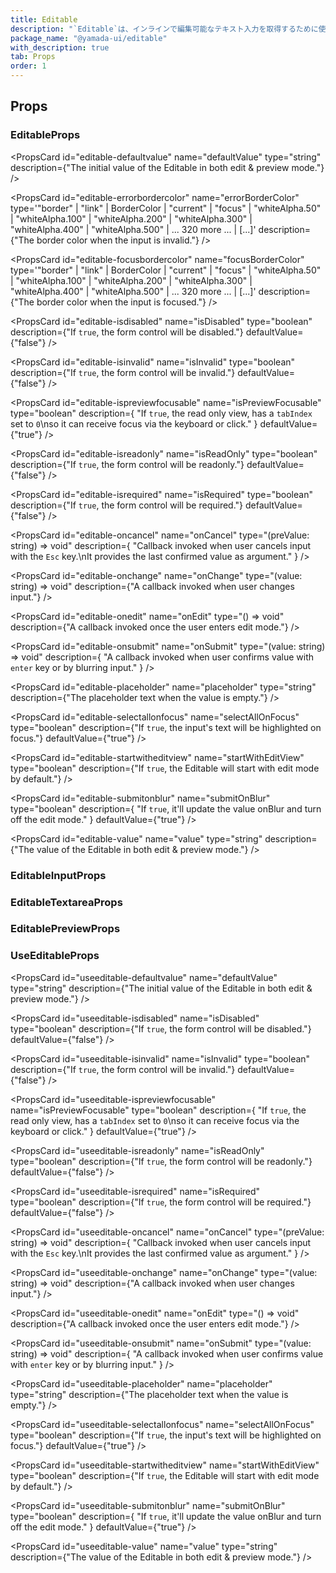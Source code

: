 ```yaml
---
title: Editable
description: "`Editable`は、インラインで編集可能なテキスト入力を取得するために使用されるコンポーネントです。"
package_name: "@yamada-ui/editable"
with_description: true
tab: Props
order: 1
---
```


## Props

### EditableProps

<PropsCard id="editable-_accept" name="_accept" type="CSSUIObject" />

<PropsCard id="editable-_active" name="_active" type="CSSUIObject" />

<PropsCard id="editable-_after" name="_after" type="CSSUIObject" />

<PropsCard id="editable-_anylink" name="_anyLink" type="CSSUIObject" />

<PropsCard id="editable-_autofill" name="_autofill" type="CSSUIObject" />

<PropsCard id="editable-_backdrop" name="_backdrop" type="CSSUIObject" />

<PropsCard id="editable-_before" name="_before" type="CSSUIObject" />

<PropsCard id="editable-_between" name="_between" type="CSSUIObject" />

<PropsCard id="editable-_blank" name="_blank" type="CSSUIObject" />

<PropsCard id="editable-_checked" name="_checked" type="CSSUIObject" />

<PropsCard id="editable-_cue" name="_cue" type="CSSUIObject" />

<PropsCard id="editable-_cueregion" name="_cueRegion" type="CSSUIObject" />

<PropsCard id="editable-_dark" name="_dark" type="CSSUIObject" />

<PropsCard id="editable-_default" name="_default" type="CSSUIObject" />

<PropsCard id="editable-_disabled" name="_disabled" type="CSSUIObject" />

<PropsCard id="editable-_empty" name="_empty" type="CSSUIObject" />

<PropsCard id="editable-_enabled" name="_enabled" type="CSSUIObject" />

<PropsCard id="editable-_end" name="_end" type="CSSUIObject" />

<PropsCard id="editable-_even" name="_even" type="CSSUIObject" />

<PropsCard id="editable-_expanded" name="_expanded" type="CSSUIObject" />

<PropsCard
  id="editable-_fileselector"
  name="_fileSelector"
  type="CSSUIObject"
/>

<PropsCard id="editable-_filled" name="_filled" type="CSSUIObject" />

<PropsCard id="editable-_first" name="_first" type="CSSUIObject" />

<PropsCard id="editable-_firstletter" name="_firstLetter" type="CSSUIObject" />

<PropsCard id="editable-_firstline" name="_firstLine" type="CSSUIObject" />

<PropsCard id="editable-_focus" name="_focus" type="CSSUIObject" />

<PropsCard
  id="editable-_focusvisible"
  name="_focusVisible"
  type="CSSUIObject"
/>

<PropsCard id="editable-_focuswithin" name="_focusWithin" type="CSSUIObject" />

<PropsCard id="editable-_fullscreen" name="_fullScreen" type="CSSUIObject" />

<PropsCard id="editable-_grabbed" name="_grabbed" type="CSSUIObject" />

<PropsCard id="editable-_groupaccept" name="_groupAccept" type="CSSUIObject" />

<PropsCard id="editable-_groupactive" name="_groupActive" type="CSSUIObject" />

<PropsCard id="editable-_groupblank" name="_groupBlank" type="CSSUIObject" />

<PropsCard
  id="editable-_groupchecked"
  name="_groupChecked"
  type="CSSUIObject"
/>

<PropsCard
  id="editable-_groupdisabled"
  name="_groupDisabled"
  type="CSSUIObject"
/>

<PropsCard
  id="editable-_groupenabled"
  name="_groupEnabled"
  type="CSSUIObject"
/>

<PropsCard
  id="editable-_groupexpanded"
  name="_groupExpanded"
  type="CSSUIObject"
/>

<PropsCard id="editable-_groupfocus" name="_groupFocus" type="CSSUIObject" />

<PropsCard
  id="editable-_groupfocusvisible"
  name="_groupFocusVisible"
  type="CSSUIObject"
/>

<PropsCard
  id="editable-_groupfocuswithin"
  name="_groupFocusWithin"
  type="CSSUIObject"
/>

<PropsCard
  id="editable-_groupgrabbed"
  name="_groupGrabbed"
  type="CSSUIObject"
/>

<PropsCard
  id="editable-_grouphorizontal"
  name="_groupHorizontal"
  type="CSSUIObject"
/>

<PropsCard id="editable-_grouphover" name="_groupHover" type="CSSUIObject" />

<PropsCard id="editable-_groupidle" name="_groupIdle" type="CSSUIObject" />

<PropsCard
  id="editable-_groupinvalid"
  name="_groupInvalid"
  type="CSSUIObject"
/>

<PropsCard id="editable-_grouploaded" name="_groupLoaded" type="CSSUIObject" />

<PropsCard
  id="editable-_grouploading"
  name="_groupLoading"
  type="CSSUIObject"
/>

<PropsCard
  id="editable-_groupoptional"
  name="_groupOptional"
  type="CSSUIObject"
/>

<PropsCard
  id="editable-_groupplaceholdershown"
  name="_groupPlaceholderShown"
  type="CSSUIObject"
/>

<PropsCard
  id="editable-_grouppressed"
  name="_groupPressed"
  type="CSSUIObject"
/>

<PropsCard
  id="editable-_groupreadonly"
  name="_groupReadOnly"
  type="CSSUIObject"
/>

<PropsCard
  id="editable-_groupreadwrite"
  name="_groupReadWrite"
  type="CSSUIObject"
/>

<PropsCard id="editable-_groupreject" name="_groupReject" type="CSSUIObject" />

<PropsCard
  id="editable-_grouprequired"
  name="_groupRequired"
  type="CSSUIObject"
/>

<PropsCard
  id="editable-_groupselected"
  name="_groupSelected"
  type="CSSUIObject"
/>

<PropsCard
  id="editable-_groupuserinvalid"
  name="_groupUserInvalid"
  type="CSSUIObject"
/>

<PropsCard id="editable-_groupvalid" name="_groupValid" type="CSSUIObject" />

<PropsCard
  id="editable-_groupvertical"
  name="_groupVertical"
  type="CSSUIObject"
/>

<PropsCard id="editable-_hidden" name="_hidden" type="CSSUIObject" />

<PropsCard id="editable-_holiday" name="_holiday" type="CSSUIObject" />

<PropsCard id="editable-_horizontal" name="_horizontal" type="CSSUIObject" />

<PropsCard id="editable-_hover" name="_hover" type="CSSUIObject" />

<PropsCard id="editable-_idle" name="_idle" type="CSSUIObject" />

<PropsCard
  id="editable-_indeterminate"
  name="_indeterminate"
  type="CSSUIObject"
/>

<PropsCard id="editable-_inrange" name="_inRange" type="CSSUIObject" />

<PropsCard id="editable-_invalid" name="_invalid" type="CSSUIObject" />

<PropsCard id="editable-_last" name="_last" type="CSSUIObject" />

<PropsCard id="editable-_light" name="_light" type="CSSUIObject" />

<PropsCard id="editable-_link" name="_link" type="CSSUIObject" />

<PropsCard id="editable-_loaded" name="_loaded" type="CSSUIObject" />

<PropsCard id="editable-_loading" name="_loading" type="CSSUIObject" />

<PropsCard id="editable-_marker" name="_marker" type="CSSUIObject" />

<PropsCard id="editable-_mediadark" name="_mediaDark" type="CSSUIObject" />

<PropsCard id="editable-_medialight" name="_mediaLight" type="CSSUIObject" />

<PropsCard
  id="editable-_mediareducemotion"
  name="_mediaReduceMotion"
  type="CSSUIObject"
/>

<PropsCard id="editable-_modal" name="_modal" type="CSSUIObject" />

<PropsCard
  id="editable-_nativeactive"
  name="_nativeActive"
  type="CSSUIObject"
/>

<PropsCard
  id="editable-_nativechecked"
  name="_nativeChecked"
  type="CSSUIObject"
/>

<PropsCard
  id="editable-_nativedisabled"
  name="_nativeDisabled"
  type="CSSUIObject"
/>

<PropsCard id="editable-_nativefocus" name="_nativeFocus" type="CSSUIObject" />

<PropsCard
  id="editable-_nativefocusvisible"
  name="_nativeFocusVisible"
  type="CSSUIObject"
/>

<PropsCard
  id="editable-_nativefocuswithin"
  name="_nativeFocusWithin"
  type="CSSUIObject"
/>

<PropsCard
  id="editable-_nativehidden"
  name="_nativeHidden"
  type="CSSUIObject"
/>

<PropsCard id="editable-_nativehover" name="_nativeHover" type="CSSUIObject" />

<PropsCard
  id="editable-_nativereadonly"
  name="_nativeReadOnly"
  type="CSSUIObject"
/>

<PropsCard
  id="editable-_nativetarget"
  name="_nativeTarget"
  type="CSSUIObject"
/>

<PropsCard id="editable-_nativevalid" name="_nativeValid" type="CSSUIObject" />

<PropsCard id="editable-_notfirst" name="_notFirst" type="CSSUIObject" />

<PropsCard id="editable-_notlast" name="_notLast" type="CSSUIObject" />

<PropsCard id="editable-_nottarget" name="_notTarget" type="CSSUIObject" />

<PropsCard id="editable-_odd" name="_odd" type="CSSUIObject" />

<PropsCard id="editable-_only" name="_only" type="CSSUIObject" />

<PropsCard id="editable-_optional" name="_optional" type="CSSUIObject" />

<PropsCard id="editable-_outrange" name="_outRange" type="CSSUIObject" />

<PropsCard id="editable-_outside" name="_outside" type="CSSUIObject" />

<PropsCard id="editable-_paused" name="_paused" type="CSSUIObject" />

<PropsCard id="editable-_peeraccept" name="_peerAccept" type="CSSUIObject" />

<PropsCard id="editable-_peeractive" name="_peerActive" type="CSSUIObject" />

<PropsCard id="editable-_peerblank" name="_peerBlank" type="CSSUIObject" />

<PropsCard id="editable-_peerchecked" name="_peerChecked" type="CSSUIObject" />

<PropsCard
  id="editable-_peerdisabled"
  name="_peerDisabled"
  type="CSSUIObject"
/>

<PropsCard id="editable-_peerenabled" name="_peerEnabled" type="CSSUIObject" />

<PropsCard
  id="editable-_peerexpanded"
  name="_peerExpanded"
  type="CSSUIObject"
/>

<PropsCard id="editable-_peerfocus" name="_peerFocus" type="CSSUIObject" />

<PropsCard
  id="editable-_peerfocusvisible"
  name="_peerFocusVisible"
  type="CSSUIObject"
/>

<PropsCard
  id="editable-_peerfocuswithin"
  name="_peerFocusWithin"
  type="CSSUIObject"
/>

<PropsCard id="editable-_peergrabbed" name="_peerGrabbed" type="CSSUIObject" />

<PropsCard
  id="editable-_peerhorizontal"
  name="_peerHorizontal"
  type="CSSUIObject"
/>

<PropsCard id="editable-_peerhover" name="_peerHover" type="CSSUIObject" />

<PropsCard id="editable-_peeridle" name="_peerIdle" type="CSSUIObject" />

<PropsCard id="editable-_peerinvalid" name="_peerInvalid" type="CSSUIObject" />

<PropsCard id="editable-_peerloaded" name="_peerLoaded" type="CSSUIObject" />

<PropsCard id="editable-_peerloading" name="_peerLoading" type="CSSUIObject" />

<PropsCard
  id="editable-_peeroptional"
  name="_peerOptional"
  type="CSSUIObject"
/>

<PropsCard
  id="editable-_peerplaceholdershown"
  name="_peerPlaceholderShown"
  type="CSSUIObject"
/>

<PropsCard id="editable-_peerpressed" name="_peerPressed" type="CSSUIObject" />

<PropsCard
  id="editable-_peerreadonly"
  name="_peerReadOnly"
  type="CSSUIObject"
/>

<PropsCard
  id="editable-_peerreadwrite"
  name="_peerReadWrite"
  type="CSSUIObject"
/>

<PropsCard id="editable-_peerreject" name="_peerReject" type="CSSUIObject" />

<PropsCard
  id="editable-_peerrequired"
  name="_peerRequired"
  type="CSSUIObject"
/>

<PropsCard
  id="editable-_peerselected"
  name="_peerSelected"
  type="CSSUIObject"
/>

<PropsCard
  id="editable-_peeruserinvalid"
  name="_peerUserInvalid"
  type="CSSUIObject"
/>

<PropsCard id="editable-_peervalid" name="_peerValid" type="CSSUIObject" />

<PropsCard
  id="editable-_peervertical"
  name="_peerVertical"
  type="CSSUIObject"
/>

<PropsCard id="editable-_picture" name="_picture" type="CSSUIObject" />

<PropsCard id="editable-_placeholder" name="_placeholder" type="CSSUIObject" />

<PropsCard
  id="editable-_placeholdershown"
  name="_placeholderShown"
  type="CSSUIObject"
/>

<PropsCard id="editable-_playing" name="_playing" type="CSSUIObject" />

<PropsCard id="editable-_pressed" name="_pressed" type="CSSUIObject" />

<PropsCard id="editable-_print" name="_print" type="CSSUIObject" />

<PropsCard id="editable-_readonly" name="_readOnly" type="CSSUIObject" />

<PropsCard id="editable-_readwrite" name="_readWrite" type="CSSUIObject" />

<PropsCard id="editable-_reject" name="_reject" type="CSSUIObject" />

<PropsCard id="editable-_required" name="_required" type="CSSUIObject" />

<PropsCard id="editable-_ripple" name="_ripple" type="CSSUIObject" />

<PropsCard id="editable-_scrollbar" name="_scrollbar" type="CSSUIObject" />

<PropsCard
  id="editable-_scrollbarbutton"
  name="_scrollbarButton"
  type="CSSUIObject"
/>

<PropsCard
  id="editable-_scrollbarcorner"
  name="_scrollbarCorner"
  type="CSSUIObject"
/>

<PropsCard
  id="editable-_scrollbarthumb"
  name="_scrollbarThumb"
  type="CSSUIObject"
/>

<PropsCard
  id="editable-_scrollbartrack"
  name="_scrollbarTrack"
  type="CSSUIObject"
/>

<PropsCard
  id="editable-_scrollbartrackpiece"
  name="_scrollbarTrackPiece"
  type="CSSUIObject"
/>

<PropsCard id="editable-_selected" name="_selected" type="CSSUIObject" />

<PropsCard id="editable-_selection" name="_selection" type="CSSUIObject" />

<PropsCard id="editable-_start" name="_start" type="CSSUIObject" />

<PropsCard id="editable-_target" name="_target" type="CSSUIObject" />

<PropsCard id="editable-_today" name="_today" type="CSSUIObject" />

<PropsCard id="editable-_userinvalid" name="_userInvalid" type="CSSUIObject" />

<PropsCard id="editable-_valid" name="_valid" type="CSSUIObject" />

<PropsCard id="editable-_vertical" name="_vertical" type="CSSUIObject" />

<PropsCard id="editable-_visited" name="_visited" type="CSSUIObject" />

<PropsCard id="editable-_weekend" name="_weekend" type="CSSUIObject" />

<PropsCard
  id="editable-defaultvalue"
  name="defaultValue"
  type="string"
  description={"The initial value of the Editable in both edit & preview mode."}
/>

<PropsCard
  id="editable-errorbordercolor"
  name="errorBorderColor"
  type='"border" | "link" | BorderColor | "current" | "focus" | "whiteAlpha.50" | "whiteAlpha.100" | "whiteAlpha.200" | "whiteAlpha.300" | "whiteAlpha.400" | "whiteAlpha.500" | ... 320 more ... | [...]'
  description={"The border color when the input is invalid."}
/>

<PropsCard
  id="editable-focusbordercolor"
  name="focusBorderColor"
  type='"border" | "link" | BorderColor | "current" | "focus" | "whiteAlpha.50" | "whiteAlpha.100" | "whiteAlpha.200" | "whiteAlpha.300" | "whiteAlpha.400" | "whiteAlpha.500" | ... 320 more ... | [...]'
  description={"The border color when the input is focused."}
/>

<PropsCard
  id="editable-isdisabled"
  name="isDisabled"
  type="boolean"
  description={"If `true`, the form control will be disabled."}
  defaultValue={"false"}
/>

<PropsCard
  id="editable-isinvalid"
  name="isInvalid"
  type="boolean"
  description={"If `true`, the form control will be invalid."}
  defaultValue={"false"}
/>

<PropsCard
  id="editable-ispreviewfocusable"
  name="isPreviewFocusable"
  type="boolean"
  description={
    "If `true`, the read only view, has a `tabIndex` set to `0`\nso it can receive focus via the keyboard or click."
  }
  defaultValue={"true"}
/>

<PropsCard
  id="editable-isreadonly"
  name="isReadOnly"
  type="boolean"
  description={"If `true`, the form control will be readonly."}
  defaultValue={"false"}
/>

<PropsCard
  id="editable-isrequired"
  name="isRequired"
  type="boolean"
  description={"If `true`, the form control will be required."}
  defaultValue={"false"}
/>

<PropsCard
  id="editable-oncancel"
  name="onCancel"
  type="(preValue: string) => void"
  description={
    "Callback invoked when user cancels input with the `Esc` key.\nIt provides the last confirmed value as argument."
  }
/>

<PropsCard
  id="editable-onchange"
  name="onChange"
  type="(value: string) => void"
  description={"A callback invoked when user changes input."}
/>

<PropsCard
  id="editable-onedit"
  name="onEdit"
  type="() => void"
  description={"A callback invoked once the user enters edit mode."}
/>

<PropsCard
  id="editable-onsubmit"
  name="onSubmit"
  type="(value: string) => void"
  description={
    "A callback invoked when user confirms value with `enter` key or by blurring input."
  }
/>

<PropsCard
  id="editable-placeholder"
  name="placeholder"
  type="string"
  description={"The placeholder text when the value is empty."}
/>

<PropsCard
  id="editable-selectallonfocus"
  name="selectAllOnFocus"
  type="boolean"
  description={"If `true`, the input's text will be highlighted on focus."}
  defaultValue={"true"}
/>

<PropsCard
  id="editable-startwitheditview"
  name="startWithEditView"
  type="boolean"
  description={"If `true`, the Editable will start with edit mode by default."}
/>

<PropsCard
  id="editable-submitonblur"
  name="submitOnBlur"
  type="boolean"
  description={
    "If `true`, it'll update the value onBlur and turn off the edit mode."
  }
  defaultValue={"true"}
/>

<PropsCard
  id="editable-value"
  name="value"
  type="string"
  description={"The value of the Editable in both edit & preview mode."}
/>

### EditableInputProps

<PropsCard id="editableinput-_accept" name="_accept" type="CSSUIObject" />

<PropsCard id="editableinput-_active" name="_active" type="CSSUIObject" />

<PropsCard id="editableinput-_after" name="_after" type="CSSUIObject" />

<PropsCard id="editableinput-_anylink" name="_anyLink" type="CSSUIObject" />

<PropsCard id="editableinput-_autofill" name="_autofill" type="CSSUIObject" />

<PropsCard id="editableinput-_backdrop" name="_backdrop" type="CSSUIObject" />

<PropsCard id="editableinput-_before" name="_before" type="CSSUIObject" />

<PropsCard id="editableinput-_between" name="_between" type="CSSUIObject" />

<PropsCard id="editableinput-_blank" name="_blank" type="CSSUIObject" />

<PropsCard id="editableinput-_checked" name="_checked" type="CSSUIObject" />

<PropsCard id="editableinput-_cue" name="_cue" type="CSSUIObject" />

<PropsCard id="editableinput-_cueregion" name="_cueRegion" type="CSSUIObject" />

<PropsCard id="editableinput-_dark" name="_dark" type="CSSUIObject" />

<PropsCard id="editableinput-_default" name="_default" type="CSSUIObject" />

<PropsCard id="editableinput-_disabled" name="_disabled" type="CSSUIObject" />

<PropsCard id="editableinput-_empty" name="_empty" type="CSSUIObject" />

<PropsCard id="editableinput-_enabled" name="_enabled" type="CSSUIObject" />

<PropsCard id="editableinput-_end" name="_end" type="CSSUIObject" />

<PropsCard id="editableinput-_even" name="_even" type="CSSUIObject" />

<PropsCard id="editableinput-_expanded" name="_expanded" type="CSSUIObject" />

<PropsCard
  id="editableinput-_fileselector"
  name="_fileSelector"
  type="CSSUIObject"
/>

<PropsCard id="editableinput-_filled" name="_filled" type="CSSUIObject" />

<PropsCard id="editableinput-_first" name="_first" type="CSSUIObject" />

<PropsCard
  id="editableinput-_firstletter"
  name="_firstLetter"
  type="CSSUIObject"
/>

<PropsCard id="editableinput-_firstline" name="_firstLine" type="CSSUIObject" />

<PropsCard id="editableinput-_focus" name="_focus" type="CSSUIObject" />

<PropsCard
  id="editableinput-_focusvisible"
  name="_focusVisible"
  type="CSSUIObject"
/>

<PropsCard
  id="editableinput-_focuswithin"
  name="_focusWithin"
  type="CSSUIObject"
/>

<PropsCard
  id="editableinput-_fullscreen"
  name="_fullScreen"
  type="CSSUIObject"
/>

<PropsCard id="editableinput-_grabbed" name="_grabbed" type="CSSUIObject" />

<PropsCard
  id="editableinput-_groupaccept"
  name="_groupAccept"
  type="CSSUIObject"
/>

<PropsCard
  id="editableinput-_groupactive"
  name="_groupActive"
  type="CSSUIObject"
/>

<PropsCard
  id="editableinput-_groupblank"
  name="_groupBlank"
  type="CSSUIObject"
/>

<PropsCard
  id="editableinput-_groupchecked"
  name="_groupChecked"
  type="CSSUIObject"
/>

<PropsCard
  id="editableinput-_groupdisabled"
  name="_groupDisabled"
  type="CSSUIObject"
/>

<PropsCard
  id="editableinput-_groupenabled"
  name="_groupEnabled"
  type="CSSUIObject"
/>

<PropsCard
  id="editableinput-_groupexpanded"
  name="_groupExpanded"
  type="CSSUIObject"
/>

<PropsCard
  id="editableinput-_groupfocus"
  name="_groupFocus"
  type="CSSUIObject"
/>

<PropsCard
  id="editableinput-_groupfocusvisible"
  name="_groupFocusVisible"
  type="CSSUIObject"
/>

<PropsCard
  id="editableinput-_groupfocuswithin"
  name="_groupFocusWithin"
  type="CSSUIObject"
/>

<PropsCard
  id="editableinput-_groupgrabbed"
  name="_groupGrabbed"
  type="CSSUIObject"
/>

<PropsCard
  id="editableinput-_grouphorizontal"
  name="_groupHorizontal"
  type="CSSUIObject"
/>

<PropsCard
  id="editableinput-_grouphover"
  name="_groupHover"
  type="CSSUIObject"
/>

<PropsCard id="editableinput-_groupidle" name="_groupIdle" type="CSSUIObject" />

<PropsCard
  id="editableinput-_groupinvalid"
  name="_groupInvalid"
  type="CSSUIObject"
/>

<PropsCard
  id="editableinput-_grouploaded"
  name="_groupLoaded"
  type="CSSUIObject"
/>

<PropsCard
  id="editableinput-_grouploading"
  name="_groupLoading"
  type="CSSUIObject"
/>

<PropsCard
  id="editableinput-_groupoptional"
  name="_groupOptional"
  type="CSSUIObject"
/>

<PropsCard
  id="editableinput-_groupplaceholdershown"
  name="_groupPlaceholderShown"
  type="CSSUIObject"
/>

<PropsCard
  id="editableinput-_grouppressed"
  name="_groupPressed"
  type="CSSUIObject"
/>

<PropsCard
  id="editableinput-_groupreadonly"
  name="_groupReadOnly"
  type="CSSUIObject"
/>

<PropsCard
  id="editableinput-_groupreadwrite"
  name="_groupReadWrite"
  type="CSSUIObject"
/>

<PropsCard
  id="editableinput-_groupreject"
  name="_groupReject"
  type="CSSUIObject"
/>

<PropsCard
  id="editableinput-_grouprequired"
  name="_groupRequired"
  type="CSSUIObject"
/>

<PropsCard
  id="editableinput-_groupselected"
  name="_groupSelected"
  type="CSSUIObject"
/>

<PropsCard
  id="editableinput-_groupuserinvalid"
  name="_groupUserInvalid"
  type="CSSUIObject"
/>

<PropsCard
  id="editableinput-_groupvalid"
  name="_groupValid"
  type="CSSUIObject"
/>

<PropsCard
  id="editableinput-_groupvertical"
  name="_groupVertical"
  type="CSSUIObject"
/>

<PropsCard id="editableinput-_hidden" name="_hidden" type="CSSUIObject" />

<PropsCard id="editableinput-_holiday" name="_holiday" type="CSSUIObject" />

<PropsCard
  id="editableinput-_horizontal"
  name="_horizontal"
  type="CSSUIObject"
/>

<PropsCard id="editableinput-_hover" name="_hover" type="CSSUIObject" />

<PropsCard id="editableinput-_idle" name="_idle" type="CSSUIObject" />

<PropsCard
  id="editableinput-_indeterminate"
  name="_indeterminate"
  type="CSSUIObject"
/>

<PropsCard id="editableinput-_inrange" name="_inRange" type="CSSUIObject" />

<PropsCard id="editableinput-_invalid" name="_invalid" type="CSSUIObject" />

<PropsCard id="editableinput-_last" name="_last" type="CSSUIObject" />

<PropsCard id="editableinput-_light" name="_light" type="CSSUIObject" />

<PropsCard id="editableinput-_link" name="_link" type="CSSUIObject" />

<PropsCard id="editableinput-_loaded" name="_loaded" type="CSSUIObject" />

<PropsCard id="editableinput-_loading" name="_loading" type="CSSUIObject" />

<PropsCard id="editableinput-_marker" name="_marker" type="CSSUIObject" />

<PropsCard id="editableinput-_mediadark" name="_mediaDark" type="CSSUIObject" />

<PropsCard
  id="editableinput-_medialight"
  name="_mediaLight"
  type="CSSUIObject"
/>

<PropsCard
  id="editableinput-_mediareducemotion"
  name="_mediaReduceMotion"
  type="CSSUIObject"
/>

<PropsCard id="editableinput-_modal" name="_modal" type="CSSUIObject" />

<PropsCard
  id="editableinput-_nativeactive"
  name="_nativeActive"
  type="CSSUIObject"
/>

<PropsCard
  id="editableinput-_nativechecked"
  name="_nativeChecked"
  type="CSSUIObject"
/>

<PropsCard
  id="editableinput-_nativedisabled"
  name="_nativeDisabled"
  type="CSSUIObject"
/>

<PropsCard
  id="editableinput-_nativefocus"
  name="_nativeFocus"
  type="CSSUIObject"
/>

<PropsCard
  id="editableinput-_nativefocusvisible"
  name="_nativeFocusVisible"
  type="CSSUIObject"
/>

<PropsCard
  id="editableinput-_nativefocuswithin"
  name="_nativeFocusWithin"
  type="CSSUIObject"
/>

<PropsCard
  id="editableinput-_nativehidden"
  name="_nativeHidden"
  type="CSSUIObject"
/>

<PropsCard
  id="editableinput-_nativehover"
  name="_nativeHover"
  type="CSSUIObject"
/>

<PropsCard
  id="editableinput-_nativereadonly"
  name="_nativeReadOnly"
  type="CSSUIObject"
/>

<PropsCard
  id="editableinput-_nativetarget"
  name="_nativeTarget"
  type="CSSUIObject"
/>

<PropsCard
  id="editableinput-_nativevalid"
  name="_nativeValid"
  type="CSSUIObject"
/>

<PropsCard id="editableinput-_notfirst" name="_notFirst" type="CSSUIObject" />

<PropsCard id="editableinput-_notlast" name="_notLast" type="CSSUIObject" />

<PropsCard id="editableinput-_nottarget" name="_notTarget" type="CSSUIObject" />

<PropsCard id="editableinput-_odd" name="_odd" type="CSSUIObject" />

<PropsCard id="editableinput-_only" name="_only" type="CSSUIObject" />

<PropsCard id="editableinput-_optional" name="_optional" type="CSSUIObject" />

<PropsCard id="editableinput-_outrange" name="_outRange" type="CSSUIObject" />

<PropsCard id="editableinput-_outside" name="_outside" type="CSSUIObject" />

<PropsCard id="editableinput-_paused" name="_paused" type="CSSUIObject" />

<PropsCard
  id="editableinput-_peeraccept"
  name="_peerAccept"
  type="CSSUIObject"
/>

<PropsCard
  id="editableinput-_peeractive"
  name="_peerActive"
  type="CSSUIObject"
/>

<PropsCard id="editableinput-_peerblank" name="_peerBlank" type="CSSUIObject" />

<PropsCard
  id="editableinput-_peerchecked"
  name="_peerChecked"
  type="CSSUIObject"
/>

<PropsCard
  id="editableinput-_peerdisabled"
  name="_peerDisabled"
  type="CSSUIObject"
/>

<PropsCard
  id="editableinput-_peerenabled"
  name="_peerEnabled"
  type="CSSUIObject"
/>

<PropsCard
  id="editableinput-_peerexpanded"
  name="_peerExpanded"
  type="CSSUIObject"
/>

<PropsCard id="editableinput-_peerfocus" name="_peerFocus" type="CSSUIObject" />

<PropsCard
  id="editableinput-_peerfocusvisible"
  name="_peerFocusVisible"
  type="CSSUIObject"
/>

<PropsCard
  id="editableinput-_peerfocuswithin"
  name="_peerFocusWithin"
  type="CSSUIObject"
/>

<PropsCard
  id="editableinput-_peergrabbed"
  name="_peerGrabbed"
  type="CSSUIObject"
/>

<PropsCard
  id="editableinput-_peerhorizontal"
  name="_peerHorizontal"
  type="CSSUIObject"
/>

<PropsCard id="editableinput-_peerhover" name="_peerHover" type="CSSUIObject" />

<PropsCard id="editableinput-_peeridle" name="_peerIdle" type="CSSUIObject" />

<PropsCard
  id="editableinput-_peerinvalid"
  name="_peerInvalid"
  type="CSSUIObject"
/>

<PropsCard
  id="editableinput-_peerloaded"
  name="_peerLoaded"
  type="CSSUIObject"
/>

<PropsCard
  id="editableinput-_peerloading"
  name="_peerLoading"
  type="CSSUIObject"
/>

<PropsCard
  id="editableinput-_peeroptional"
  name="_peerOptional"
  type="CSSUIObject"
/>

<PropsCard
  id="editableinput-_peerplaceholdershown"
  name="_peerPlaceholderShown"
  type="CSSUIObject"
/>

<PropsCard
  id="editableinput-_peerpressed"
  name="_peerPressed"
  type="CSSUIObject"
/>

<PropsCard
  id="editableinput-_peerreadonly"
  name="_peerReadOnly"
  type="CSSUIObject"
/>

<PropsCard
  id="editableinput-_peerreadwrite"
  name="_peerReadWrite"
  type="CSSUIObject"
/>

<PropsCard
  id="editableinput-_peerreject"
  name="_peerReject"
  type="CSSUIObject"
/>

<PropsCard
  id="editableinput-_peerrequired"
  name="_peerRequired"
  type="CSSUIObject"
/>

<PropsCard
  id="editableinput-_peerselected"
  name="_peerSelected"
  type="CSSUIObject"
/>

<PropsCard
  id="editableinput-_peeruserinvalid"
  name="_peerUserInvalid"
  type="CSSUIObject"
/>

<PropsCard id="editableinput-_peervalid" name="_peerValid" type="CSSUIObject" />

<PropsCard
  id="editableinput-_peervertical"
  name="_peerVertical"
  type="CSSUIObject"
/>

<PropsCard id="editableinput-_picture" name="_picture" type="CSSUIObject" />

<PropsCard
  id="editableinput-_placeholder"
  name="_placeholder"
  type="CSSUIObject"
/>

<PropsCard
  id="editableinput-_placeholdershown"
  name="_placeholderShown"
  type="CSSUIObject"
/>

<PropsCard id="editableinput-_playing" name="_playing" type="CSSUIObject" />

<PropsCard id="editableinput-_pressed" name="_pressed" type="CSSUIObject" />

<PropsCard id="editableinput-_print" name="_print" type="CSSUIObject" />

<PropsCard id="editableinput-_readonly" name="_readOnly" type="CSSUIObject" />

<PropsCard id="editableinput-_readwrite" name="_readWrite" type="CSSUIObject" />

<PropsCard id="editableinput-_reject" name="_reject" type="CSSUIObject" />

<PropsCard id="editableinput-_required" name="_required" type="CSSUIObject" />

<PropsCard id="editableinput-_ripple" name="_ripple" type="CSSUIObject" />

<PropsCard id="editableinput-_scrollbar" name="_scrollbar" type="CSSUIObject" />

<PropsCard
  id="editableinput-_scrollbarbutton"
  name="_scrollbarButton"
  type="CSSUIObject"
/>

<PropsCard
  id="editableinput-_scrollbarcorner"
  name="_scrollbarCorner"
  type="CSSUIObject"
/>

<PropsCard
  id="editableinput-_scrollbarthumb"
  name="_scrollbarThumb"
  type="CSSUIObject"
/>

<PropsCard
  id="editableinput-_scrollbartrack"
  name="_scrollbarTrack"
  type="CSSUIObject"
/>

<PropsCard
  id="editableinput-_scrollbartrackpiece"
  name="_scrollbarTrackPiece"
  type="CSSUIObject"
/>

<PropsCard id="editableinput-_selected" name="_selected" type="CSSUIObject" />

<PropsCard id="editableinput-_selection" name="_selection" type="CSSUIObject" />

<PropsCard id="editableinput-_start" name="_start" type="CSSUIObject" />

<PropsCard id="editableinput-_target" name="_target" type="CSSUIObject" />

<PropsCard id="editableinput-_today" name="_today" type="CSSUIObject" />

<PropsCard
  id="editableinput-_userinvalid"
  name="_userInvalid"
  type="CSSUIObject"
/>

<PropsCard id="editableinput-_valid" name="_valid" type="CSSUIObject" />

<PropsCard id="editableinput-_vertical" name="_vertical" type="CSSUIObject" />

<PropsCard id="editableinput-_visited" name="_visited" type="CSSUIObject" />

<PropsCard id="editableinput-_weekend" name="_weekend" type="CSSUIObject" />

### EditableTextareaProps

<PropsCard id="editabletextarea-_accept" name="_accept" type="CSSUIObject" />

<PropsCard id="editabletextarea-_active" name="_active" type="CSSUIObject" />

<PropsCard id="editabletextarea-_after" name="_after" type="CSSUIObject" />

<PropsCard id="editabletextarea-_anylink" name="_anyLink" type="CSSUIObject" />

<PropsCard
  id="editabletextarea-_autofill"
  name="_autofill"
  type="CSSUIObject"
/>

<PropsCard
  id="editabletextarea-_backdrop"
  name="_backdrop"
  type="CSSUIObject"
/>

<PropsCard id="editabletextarea-_before" name="_before" type="CSSUIObject" />

<PropsCard id="editabletextarea-_between" name="_between" type="CSSUIObject" />

<PropsCard id="editabletextarea-_blank" name="_blank" type="CSSUIObject" />

<PropsCard id="editabletextarea-_checked" name="_checked" type="CSSUIObject" />

<PropsCard id="editabletextarea-_cue" name="_cue" type="CSSUIObject" />

<PropsCard
  id="editabletextarea-_cueregion"
  name="_cueRegion"
  type="CSSUIObject"
/>

<PropsCard id="editabletextarea-_dark" name="_dark" type="CSSUIObject" />

<PropsCard id="editabletextarea-_default" name="_default" type="CSSUIObject" />

<PropsCard
  id="editabletextarea-_disabled"
  name="_disabled"
  type="CSSUIObject"
/>

<PropsCard id="editabletextarea-_empty" name="_empty" type="CSSUIObject" />

<PropsCard id="editabletextarea-_enabled" name="_enabled" type="CSSUIObject" />

<PropsCard id="editabletextarea-_end" name="_end" type="CSSUIObject" />

<PropsCard id="editabletextarea-_even" name="_even" type="CSSUIObject" />

<PropsCard
  id="editabletextarea-_expanded"
  name="_expanded"
  type="CSSUIObject"
/>

<PropsCard
  id="editabletextarea-_fileselector"
  name="_fileSelector"
  type="CSSUIObject"
/>

<PropsCard id="editabletextarea-_filled" name="_filled" type="CSSUIObject" />

<PropsCard id="editabletextarea-_first" name="_first" type="CSSUIObject" />

<PropsCard
  id="editabletextarea-_firstletter"
  name="_firstLetter"
  type="CSSUIObject"
/>

<PropsCard
  id="editabletextarea-_firstline"
  name="_firstLine"
  type="CSSUIObject"
/>

<PropsCard id="editabletextarea-_focus" name="_focus" type="CSSUIObject" />

<PropsCard
  id="editabletextarea-_focusvisible"
  name="_focusVisible"
  type="CSSUIObject"
/>

<PropsCard
  id="editabletextarea-_focuswithin"
  name="_focusWithin"
  type="CSSUIObject"
/>

<PropsCard
  id="editabletextarea-_fullscreen"
  name="_fullScreen"
  type="CSSUIObject"
/>

<PropsCard id="editabletextarea-_grabbed" name="_grabbed" type="CSSUIObject" />

<PropsCard
  id="editabletextarea-_groupaccept"
  name="_groupAccept"
  type="CSSUIObject"
/>

<PropsCard
  id="editabletextarea-_groupactive"
  name="_groupActive"
  type="CSSUIObject"
/>

<PropsCard
  id="editabletextarea-_groupblank"
  name="_groupBlank"
  type="CSSUIObject"
/>

<PropsCard
  id="editabletextarea-_groupchecked"
  name="_groupChecked"
  type="CSSUIObject"
/>

<PropsCard
  id="editabletextarea-_groupdisabled"
  name="_groupDisabled"
  type="CSSUIObject"
/>

<PropsCard
  id="editabletextarea-_groupenabled"
  name="_groupEnabled"
  type="CSSUIObject"
/>

<PropsCard
  id="editabletextarea-_groupexpanded"
  name="_groupExpanded"
  type="CSSUIObject"
/>

<PropsCard
  id="editabletextarea-_groupfocus"
  name="_groupFocus"
  type="CSSUIObject"
/>

<PropsCard
  id="editabletextarea-_groupfocusvisible"
  name="_groupFocusVisible"
  type="CSSUIObject"
/>

<PropsCard
  id="editabletextarea-_groupfocuswithin"
  name="_groupFocusWithin"
  type="CSSUIObject"
/>

<PropsCard
  id="editabletextarea-_groupgrabbed"
  name="_groupGrabbed"
  type="CSSUIObject"
/>

<PropsCard
  id="editabletextarea-_grouphorizontal"
  name="_groupHorizontal"
  type="CSSUIObject"
/>

<PropsCard
  id="editabletextarea-_grouphover"
  name="_groupHover"
  type="CSSUIObject"
/>

<PropsCard
  id="editabletextarea-_groupidle"
  name="_groupIdle"
  type="CSSUIObject"
/>

<PropsCard
  id="editabletextarea-_groupinvalid"
  name="_groupInvalid"
  type="CSSUIObject"
/>

<PropsCard
  id="editabletextarea-_grouploaded"
  name="_groupLoaded"
  type="CSSUIObject"
/>

<PropsCard
  id="editabletextarea-_grouploading"
  name="_groupLoading"
  type="CSSUIObject"
/>

<PropsCard
  id="editabletextarea-_groupoptional"
  name="_groupOptional"
  type="CSSUIObject"
/>

<PropsCard
  id="editabletextarea-_groupplaceholdershown"
  name="_groupPlaceholderShown"
  type="CSSUIObject"
/>

<PropsCard
  id="editabletextarea-_grouppressed"
  name="_groupPressed"
  type="CSSUIObject"
/>

<PropsCard
  id="editabletextarea-_groupreadonly"
  name="_groupReadOnly"
  type="CSSUIObject"
/>

<PropsCard
  id="editabletextarea-_groupreadwrite"
  name="_groupReadWrite"
  type="CSSUIObject"
/>

<PropsCard
  id="editabletextarea-_groupreject"
  name="_groupReject"
  type="CSSUIObject"
/>

<PropsCard
  id="editabletextarea-_grouprequired"
  name="_groupRequired"
  type="CSSUIObject"
/>

<PropsCard
  id="editabletextarea-_groupselected"
  name="_groupSelected"
  type="CSSUIObject"
/>

<PropsCard
  id="editabletextarea-_groupuserinvalid"
  name="_groupUserInvalid"
  type="CSSUIObject"
/>

<PropsCard
  id="editabletextarea-_groupvalid"
  name="_groupValid"
  type="CSSUIObject"
/>

<PropsCard
  id="editabletextarea-_groupvertical"
  name="_groupVertical"
  type="CSSUIObject"
/>

<PropsCard id="editabletextarea-_hidden" name="_hidden" type="CSSUIObject" />

<PropsCard id="editabletextarea-_holiday" name="_holiday" type="CSSUIObject" />

<PropsCard
  id="editabletextarea-_horizontal"
  name="_horizontal"
  type="CSSUIObject"
/>

<PropsCard id="editabletextarea-_hover" name="_hover" type="CSSUIObject" />

<PropsCard id="editabletextarea-_idle" name="_idle" type="CSSUIObject" />

<PropsCard
  id="editabletextarea-_indeterminate"
  name="_indeterminate"
  type="CSSUIObject"
/>

<PropsCard id="editabletextarea-_inrange" name="_inRange" type="CSSUIObject" />

<PropsCard id="editabletextarea-_invalid" name="_invalid" type="CSSUIObject" />

<PropsCard id="editabletextarea-_last" name="_last" type="CSSUIObject" />

<PropsCard id="editabletextarea-_light" name="_light" type="CSSUIObject" />

<PropsCard id="editabletextarea-_link" name="_link" type="CSSUIObject" />

<PropsCard id="editabletextarea-_loaded" name="_loaded" type="CSSUIObject" />

<PropsCard id="editabletextarea-_loading" name="_loading" type="CSSUIObject" />

<PropsCard id="editabletextarea-_marker" name="_marker" type="CSSUIObject" />

<PropsCard
  id="editabletextarea-_mediadark"
  name="_mediaDark"
  type="CSSUIObject"
/>

<PropsCard
  id="editabletextarea-_medialight"
  name="_mediaLight"
  type="CSSUIObject"
/>

<PropsCard
  id="editabletextarea-_mediareducemotion"
  name="_mediaReduceMotion"
  type="CSSUIObject"
/>

<PropsCard id="editabletextarea-_modal" name="_modal" type="CSSUIObject" />

<PropsCard
  id="editabletextarea-_nativeactive"
  name="_nativeActive"
  type="CSSUIObject"
/>

<PropsCard
  id="editabletextarea-_nativechecked"
  name="_nativeChecked"
  type="CSSUIObject"
/>

<PropsCard
  id="editabletextarea-_nativedisabled"
  name="_nativeDisabled"
  type="CSSUIObject"
/>

<PropsCard
  id="editabletextarea-_nativefocus"
  name="_nativeFocus"
  type="CSSUIObject"
/>

<PropsCard
  id="editabletextarea-_nativefocusvisible"
  name="_nativeFocusVisible"
  type="CSSUIObject"
/>

<PropsCard
  id="editabletextarea-_nativefocuswithin"
  name="_nativeFocusWithin"
  type="CSSUIObject"
/>

<PropsCard
  id="editabletextarea-_nativehidden"
  name="_nativeHidden"
  type="CSSUIObject"
/>

<PropsCard
  id="editabletextarea-_nativehover"
  name="_nativeHover"
  type="CSSUIObject"
/>

<PropsCard
  id="editabletextarea-_nativereadonly"
  name="_nativeReadOnly"
  type="CSSUIObject"
/>

<PropsCard
  id="editabletextarea-_nativetarget"
  name="_nativeTarget"
  type="CSSUIObject"
/>

<PropsCard
  id="editabletextarea-_nativevalid"
  name="_nativeValid"
  type="CSSUIObject"
/>

<PropsCard
  id="editabletextarea-_notfirst"
  name="_notFirst"
  type="CSSUIObject"
/>

<PropsCard id="editabletextarea-_notlast" name="_notLast" type="CSSUIObject" />

<PropsCard
  id="editabletextarea-_nottarget"
  name="_notTarget"
  type="CSSUIObject"
/>

<PropsCard id="editabletextarea-_odd" name="_odd" type="CSSUIObject" />

<PropsCard id="editabletextarea-_only" name="_only" type="CSSUIObject" />

<PropsCard
  id="editabletextarea-_optional"
  name="_optional"
  type="CSSUIObject"
/>

<PropsCard
  id="editabletextarea-_outrange"
  name="_outRange"
  type="CSSUIObject"
/>

<PropsCard id="editabletextarea-_outside" name="_outside" type="CSSUIObject" />

<PropsCard id="editabletextarea-_paused" name="_paused" type="CSSUIObject" />

<PropsCard
  id="editabletextarea-_peeraccept"
  name="_peerAccept"
  type="CSSUIObject"
/>

<PropsCard
  id="editabletextarea-_peeractive"
  name="_peerActive"
  type="CSSUIObject"
/>

<PropsCard
  id="editabletextarea-_peerblank"
  name="_peerBlank"
  type="CSSUIObject"
/>

<PropsCard
  id="editabletextarea-_peerchecked"
  name="_peerChecked"
  type="CSSUIObject"
/>

<PropsCard
  id="editabletextarea-_peerdisabled"
  name="_peerDisabled"
  type="CSSUIObject"
/>

<PropsCard
  id="editabletextarea-_peerenabled"
  name="_peerEnabled"
  type="CSSUIObject"
/>

<PropsCard
  id="editabletextarea-_peerexpanded"
  name="_peerExpanded"
  type="CSSUIObject"
/>

<PropsCard
  id="editabletextarea-_peerfocus"
  name="_peerFocus"
  type="CSSUIObject"
/>

<PropsCard
  id="editabletextarea-_peerfocusvisible"
  name="_peerFocusVisible"
  type="CSSUIObject"
/>

<PropsCard
  id="editabletextarea-_peerfocuswithin"
  name="_peerFocusWithin"
  type="CSSUIObject"
/>

<PropsCard
  id="editabletextarea-_peergrabbed"
  name="_peerGrabbed"
  type="CSSUIObject"
/>

<PropsCard
  id="editabletextarea-_peerhorizontal"
  name="_peerHorizontal"
  type="CSSUIObject"
/>

<PropsCard
  id="editabletextarea-_peerhover"
  name="_peerHover"
  type="CSSUIObject"
/>

<PropsCard
  id="editabletextarea-_peeridle"
  name="_peerIdle"
  type="CSSUIObject"
/>

<PropsCard
  id="editabletextarea-_peerinvalid"
  name="_peerInvalid"
  type="CSSUIObject"
/>

<PropsCard
  id="editabletextarea-_peerloaded"
  name="_peerLoaded"
  type="CSSUIObject"
/>

<PropsCard
  id="editabletextarea-_peerloading"
  name="_peerLoading"
  type="CSSUIObject"
/>

<PropsCard
  id="editabletextarea-_peeroptional"
  name="_peerOptional"
  type="CSSUIObject"
/>

<PropsCard
  id="editabletextarea-_peerplaceholdershown"
  name="_peerPlaceholderShown"
  type="CSSUIObject"
/>

<PropsCard
  id="editabletextarea-_peerpressed"
  name="_peerPressed"
  type="CSSUIObject"
/>

<PropsCard
  id="editabletextarea-_peerreadonly"
  name="_peerReadOnly"
  type="CSSUIObject"
/>

<PropsCard
  id="editabletextarea-_peerreadwrite"
  name="_peerReadWrite"
  type="CSSUIObject"
/>

<PropsCard
  id="editabletextarea-_peerreject"
  name="_peerReject"
  type="CSSUIObject"
/>

<PropsCard
  id="editabletextarea-_peerrequired"
  name="_peerRequired"
  type="CSSUIObject"
/>

<PropsCard
  id="editabletextarea-_peerselected"
  name="_peerSelected"
  type="CSSUIObject"
/>

<PropsCard
  id="editabletextarea-_peeruserinvalid"
  name="_peerUserInvalid"
  type="CSSUIObject"
/>

<PropsCard
  id="editabletextarea-_peervalid"
  name="_peerValid"
  type="CSSUIObject"
/>

<PropsCard
  id="editabletextarea-_peervertical"
  name="_peerVertical"
  type="CSSUIObject"
/>

<PropsCard id="editabletextarea-_picture" name="_picture" type="CSSUIObject" />

<PropsCard
  id="editabletextarea-_placeholder"
  name="_placeholder"
  type="CSSUIObject"
/>

<PropsCard
  id="editabletextarea-_placeholdershown"
  name="_placeholderShown"
  type="CSSUIObject"
/>

<PropsCard id="editabletextarea-_playing" name="_playing" type="CSSUIObject" />

<PropsCard id="editabletextarea-_pressed" name="_pressed" type="CSSUIObject" />

<PropsCard id="editabletextarea-_print" name="_print" type="CSSUIObject" />

<PropsCard
  id="editabletextarea-_readonly"
  name="_readOnly"
  type="CSSUIObject"
/>

<PropsCard
  id="editabletextarea-_readwrite"
  name="_readWrite"
  type="CSSUIObject"
/>

<PropsCard id="editabletextarea-_reject" name="_reject" type="CSSUIObject" />

<PropsCard
  id="editabletextarea-_required"
  name="_required"
  type="CSSUIObject"
/>

<PropsCard id="editabletextarea-_ripple" name="_ripple" type="CSSUIObject" />

<PropsCard
  id="editabletextarea-_scrollbar"
  name="_scrollbar"
  type="CSSUIObject"
/>

<PropsCard
  id="editabletextarea-_scrollbarbutton"
  name="_scrollbarButton"
  type="CSSUIObject"
/>

<PropsCard
  id="editabletextarea-_scrollbarcorner"
  name="_scrollbarCorner"
  type="CSSUIObject"
/>

<PropsCard
  id="editabletextarea-_scrollbarthumb"
  name="_scrollbarThumb"
  type="CSSUIObject"
/>

<PropsCard
  id="editabletextarea-_scrollbartrack"
  name="_scrollbarTrack"
  type="CSSUIObject"
/>

<PropsCard
  id="editabletextarea-_scrollbartrackpiece"
  name="_scrollbarTrackPiece"
  type="CSSUIObject"
/>

<PropsCard
  id="editabletextarea-_selected"
  name="_selected"
  type="CSSUIObject"
/>

<PropsCard
  id="editabletextarea-_selection"
  name="_selection"
  type="CSSUIObject"
/>

<PropsCard id="editabletextarea-_start" name="_start" type="CSSUIObject" />

<PropsCard id="editabletextarea-_target" name="_target" type="CSSUIObject" />

<PropsCard id="editabletextarea-_today" name="_today" type="CSSUIObject" />

<PropsCard
  id="editabletextarea-_userinvalid"
  name="_userInvalid"
  type="CSSUIObject"
/>

<PropsCard id="editabletextarea-_valid" name="_valid" type="CSSUIObject" />

<PropsCard
  id="editabletextarea-_vertical"
  name="_vertical"
  type="CSSUIObject"
/>

<PropsCard id="editabletextarea-_visited" name="_visited" type="CSSUIObject" />

<PropsCard id="editabletextarea-_weekend" name="_weekend" type="CSSUIObject" />

### EditablePreviewProps

<PropsCard id="editablepreview-_accept" name="_accept" type="CSSUIObject" />

<PropsCard id="editablepreview-_active" name="_active" type="CSSUIObject" />

<PropsCard id="editablepreview-_after" name="_after" type="CSSUIObject" />

<PropsCard id="editablepreview-_anylink" name="_anyLink" type="CSSUIObject" />

<PropsCard id="editablepreview-_autofill" name="_autofill" type="CSSUIObject" />

<PropsCard id="editablepreview-_backdrop" name="_backdrop" type="CSSUIObject" />

<PropsCard id="editablepreview-_before" name="_before" type="CSSUIObject" />

<PropsCard id="editablepreview-_between" name="_between" type="CSSUIObject" />

<PropsCard id="editablepreview-_blank" name="_blank" type="CSSUIObject" />

<PropsCard id="editablepreview-_checked" name="_checked" type="CSSUIObject" />

<PropsCard id="editablepreview-_cue" name="_cue" type="CSSUIObject" />

<PropsCard
  id="editablepreview-_cueregion"
  name="_cueRegion"
  type="CSSUIObject"
/>

<PropsCard id="editablepreview-_dark" name="_dark" type="CSSUIObject" />

<PropsCard id="editablepreview-_default" name="_default" type="CSSUIObject" />

<PropsCard id="editablepreview-_disabled" name="_disabled" type="CSSUIObject" />

<PropsCard id="editablepreview-_empty" name="_empty" type="CSSUIObject" />

<PropsCard id="editablepreview-_enabled" name="_enabled" type="CSSUIObject" />

<PropsCard id="editablepreview-_end" name="_end" type="CSSUIObject" />

<PropsCard id="editablepreview-_even" name="_even" type="CSSUIObject" />

<PropsCard id="editablepreview-_expanded" name="_expanded" type="CSSUIObject" />

<PropsCard
  id="editablepreview-_fileselector"
  name="_fileSelector"
  type="CSSUIObject"
/>

<PropsCard id="editablepreview-_filled" name="_filled" type="CSSUIObject" />

<PropsCard id="editablepreview-_first" name="_first" type="CSSUIObject" />

<PropsCard
  id="editablepreview-_firstletter"
  name="_firstLetter"
  type="CSSUIObject"
/>

<PropsCard
  id="editablepreview-_firstline"
  name="_firstLine"
  type="CSSUIObject"
/>

<PropsCard id="editablepreview-_focus" name="_focus" type="CSSUIObject" />

<PropsCard
  id="editablepreview-_focusvisible"
  name="_focusVisible"
  type="CSSUIObject"
/>

<PropsCard
  id="editablepreview-_focuswithin"
  name="_focusWithin"
  type="CSSUIObject"
/>

<PropsCard
  id="editablepreview-_fullscreen"
  name="_fullScreen"
  type="CSSUIObject"
/>

<PropsCard id="editablepreview-_grabbed" name="_grabbed" type="CSSUIObject" />

<PropsCard
  id="editablepreview-_groupaccept"
  name="_groupAccept"
  type="CSSUIObject"
/>

<PropsCard
  id="editablepreview-_groupactive"
  name="_groupActive"
  type="CSSUIObject"
/>

<PropsCard
  id="editablepreview-_groupblank"
  name="_groupBlank"
  type="CSSUIObject"
/>

<PropsCard
  id="editablepreview-_groupchecked"
  name="_groupChecked"
  type="CSSUIObject"
/>

<PropsCard
  id="editablepreview-_groupdisabled"
  name="_groupDisabled"
  type="CSSUIObject"
/>

<PropsCard
  id="editablepreview-_groupenabled"
  name="_groupEnabled"
  type="CSSUIObject"
/>

<PropsCard
  id="editablepreview-_groupexpanded"
  name="_groupExpanded"
  type="CSSUIObject"
/>

<PropsCard
  id="editablepreview-_groupfocus"
  name="_groupFocus"
  type="CSSUIObject"
/>

<PropsCard
  id="editablepreview-_groupfocusvisible"
  name="_groupFocusVisible"
  type="CSSUIObject"
/>

<PropsCard
  id="editablepreview-_groupfocuswithin"
  name="_groupFocusWithin"
  type="CSSUIObject"
/>

<PropsCard
  id="editablepreview-_groupgrabbed"
  name="_groupGrabbed"
  type="CSSUIObject"
/>

<PropsCard
  id="editablepreview-_grouphorizontal"
  name="_groupHorizontal"
  type="CSSUIObject"
/>

<PropsCard
  id="editablepreview-_grouphover"
  name="_groupHover"
  type="CSSUIObject"
/>

<PropsCard
  id="editablepreview-_groupidle"
  name="_groupIdle"
  type="CSSUIObject"
/>

<PropsCard
  id="editablepreview-_groupinvalid"
  name="_groupInvalid"
  type="CSSUIObject"
/>

<PropsCard
  id="editablepreview-_grouploaded"
  name="_groupLoaded"
  type="CSSUIObject"
/>

<PropsCard
  id="editablepreview-_grouploading"
  name="_groupLoading"
  type="CSSUIObject"
/>

<PropsCard
  id="editablepreview-_groupoptional"
  name="_groupOptional"
  type="CSSUIObject"
/>

<PropsCard
  id="editablepreview-_groupplaceholdershown"
  name="_groupPlaceholderShown"
  type="CSSUIObject"
/>

<PropsCard
  id="editablepreview-_grouppressed"
  name="_groupPressed"
  type="CSSUIObject"
/>

<PropsCard
  id="editablepreview-_groupreadonly"
  name="_groupReadOnly"
  type="CSSUIObject"
/>

<PropsCard
  id="editablepreview-_groupreadwrite"
  name="_groupReadWrite"
  type="CSSUIObject"
/>

<PropsCard
  id="editablepreview-_groupreject"
  name="_groupReject"
  type="CSSUIObject"
/>

<PropsCard
  id="editablepreview-_grouprequired"
  name="_groupRequired"
  type="CSSUIObject"
/>

<PropsCard
  id="editablepreview-_groupselected"
  name="_groupSelected"
  type="CSSUIObject"
/>

<PropsCard
  id="editablepreview-_groupuserinvalid"
  name="_groupUserInvalid"
  type="CSSUIObject"
/>

<PropsCard
  id="editablepreview-_groupvalid"
  name="_groupValid"
  type="CSSUIObject"
/>

<PropsCard
  id="editablepreview-_groupvertical"
  name="_groupVertical"
  type="CSSUIObject"
/>

<PropsCard id="editablepreview-_hidden" name="_hidden" type="CSSUIObject" />

<PropsCard id="editablepreview-_holiday" name="_holiday" type="CSSUIObject" />

<PropsCard
  id="editablepreview-_horizontal"
  name="_horizontal"
  type="CSSUIObject"
/>

<PropsCard id="editablepreview-_hover" name="_hover" type="CSSUIObject" />

<PropsCard id="editablepreview-_idle" name="_idle" type="CSSUIObject" />

<PropsCard
  id="editablepreview-_indeterminate"
  name="_indeterminate"
  type="CSSUIObject"
/>

<PropsCard id="editablepreview-_inrange" name="_inRange" type="CSSUIObject" />

<PropsCard id="editablepreview-_invalid" name="_invalid" type="CSSUIObject" />

<PropsCard id="editablepreview-_last" name="_last" type="CSSUIObject" />

<PropsCard id="editablepreview-_light" name="_light" type="CSSUIObject" />

<PropsCard id="editablepreview-_link" name="_link" type="CSSUIObject" />

<PropsCard id="editablepreview-_loaded" name="_loaded" type="CSSUIObject" />

<PropsCard id="editablepreview-_loading" name="_loading" type="CSSUIObject" />

<PropsCard id="editablepreview-_marker" name="_marker" type="CSSUIObject" />

<PropsCard
  id="editablepreview-_mediadark"
  name="_mediaDark"
  type="CSSUIObject"
/>

<PropsCard
  id="editablepreview-_medialight"
  name="_mediaLight"
  type="CSSUIObject"
/>

<PropsCard
  id="editablepreview-_mediareducemotion"
  name="_mediaReduceMotion"
  type="CSSUIObject"
/>

<PropsCard id="editablepreview-_modal" name="_modal" type="CSSUIObject" />

<PropsCard
  id="editablepreview-_nativeactive"
  name="_nativeActive"
  type="CSSUIObject"
/>

<PropsCard
  id="editablepreview-_nativechecked"
  name="_nativeChecked"
  type="CSSUIObject"
/>

<PropsCard
  id="editablepreview-_nativedisabled"
  name="_nativeDisabled"
  type="CSSUIObject"
/>

<PropsCard
  id="editablepreview-_nativefocus"
  name="_nativeFocus"
  type="CSSUIObject"
/>

<PropsCard
  id="editablepreview-_nativefocusvisible"
  name="_nativeFocusVisible"
  type="CSSUIObject"
/>

<PropsCard
  id="editablepreview-_nativefocuswithin"
  name="_nativeFocusWithin"
  type="CSSUIObject"
/>

<PropsCard
  id="editablepreview-_nativehidden"
  name="_nativeHidden"
  type="CSSUIObject"
/>

<PropsCard
  id="editablepreview-_nativehover"
  name="_nativeHover"
  type="CSSUIObject"
/>

<PropsCard
  id="editablepreview-_nativereadonly"
  name="_nativeReadOnly"
  type="CSSUIObject"
/>

<PropsCard
  id="editablepreview-_nativetarget"
  name="_nativeTarget"
  type="CSSUIObject"
/>

<PropsCard
  id="editablepreview-_nativevalid"
  name="_nativeValid"
  type="CSSUIObject"
/>

<PropsCard id="editablepreview-_notfirst" name="_notFirst" type="CSSUIObject" />

<PropsCard id="editablepreview-_notlast" name="_notLast" type="CSSUIObject" />

<PropsCard
  id="editablepreview-_nottarget"
  name="_notTarget"
  type="CSSUIObject"
/>

<PropsCard id="editablepreview-_odd" name="_odd" type="CSSUIObject" />

<PropsCard id="editablepreview-_only" name="_only" type="CSSUIObject" />

<PropsCard id="editablepreview-_optional" name="_optional" type="CSSUIObject" />

<PropsCard id="editablepreview-_outrange" name="_outRange" type="CSSUIObject" />

<PropsCard id="editablepreview-_outside" name="_outside" type="CSSUIObject" />

<PropsCard id="editablepreview-_paused" name="_paused" type="CSSUIObject" />

<PropsCard
  id="editablepreview-_peeraccept"
  name="_peerAccept"
  type="CSSUIObject"
/>

<PropsCard
  id="editablepreview-_peeractive"
  name="_peerActive"
  type="CSSUIObject"
/>

<PropsCard
  id="editablepreview-_peerblank"
  name="_peerBlank"
  type="CSSUIObject"
/>

<PropsCard
  id="editablepreview-_peerchecked"
  name="_peerChecked"
  type="CSSUIObject"
/>

<PropsCard
  id="editablepreview-_peerdisabled"
  name="_peerDisabled"
  type="CSSUIObject"
/>

<PropsCard
  id="editablepreview-_peerenabled"
  name="_peerEnabled"
  type="CSSUIObject"
/>

<PropsCard
  id="editablepreview-_peerexpanded"
  name="_peerExpanded"
  type="CSSUIObject"
/>

<PropsCard
  id="editablepreview-_peerfocus"
  name="_peerFocus"
  type="CSSUIObject"
/>

<PropsCard
  id="editablepreview-_peerfocusvisible"
  name="_peerFocusVisible"
  type="CSSUIObject"
/>

<PropsCard
  id="editablepreview-_peerfocuswithin"
  name="_peerFocusWithin"
  type="CSSUIObject"
/>

<PropsCard
  id="editablepreview-_peergrabbed"
  name="_peerGrabbed"
  type="CSSUIObject"
/>

<PropsCard
  id="editablepreview-_peerhorizontal"
  name="_peerHorizontal"
  type="CSSUIObject"
/>

<PropsCard
  id="editablepreview-_peerhover"
  name="_peerHover"
  type="CSSUIObject"
/>

<PropsCard id="editablepreview-_peeridle" name="_peerIdle" type="CSSUIObject" />

<PropsCard
  id="editablepreview-_peerinvalid"
  name="_peerInvalid"
  type="CSSUIObject"
/>

<PropsCard
  id="editablepreview-_peerloaded"
  name="_peerLoaded"
  type="CSSUIObject"
/>

<PropsCard
  id="editablepreview-_peerloading"
  name="_peerLoading"
  type="CSSUIObject"
/>

<PropsCard
  id="editablepreview-_peeroptional"
  name="_peerOptional"
  type="CSSUIObject"
/>

<PropsCard
  id="editablepreview-_peerplaceholdershown"
  name="_peerPlaceholderShown"
  type="CSSUIObject"
/>

<PropsCard
  id="editablepreview-_peerpressed"
  name="_peerPressed"
  type="CSSUIObject"
/>

<PropsCard
  id="editablepreview-_peerreadonly"
  name="_peerReadOnly"
  type="CSSUIObject"
/>

<PropsCard
  id="editablepreview-_peerreadwrite"
  name="_peerReadWrite"
  type="CSSUIObject"
/>

<PropsCard
  id="editablepreview-_peerreject"
  name="_peerReject"
  type="CSSUIObject"
/>

<PropsCard
  id="editablepreview-_peerrequired"
  name="_peerRequired"
  type="CSSUIObject"
/>

<PropsCard
  id="editablepreview-_peerselected"
  name="_peerSelected"
  type="CSSUIObject"
/>

<PropsCard
  id="editablepreview-_peeruserinvalid"
  name="_peerUserInvalid"
  type="CSSUIObject"
/>

<PropsCard
  id="editablepreview-_peervalid"
  name="_peerValid"
  type="CSSUIObject"
/>

<PropsCard
  id="editablepreview-_peervertical"
  name="_peerVertical"
  type="CSSUIObject"
/>

<PropsCard id="editablepreview-_picture" name="_picture" type="CSSUIObject" />

<PropsCard
  id="editablepreview-_placeholder"
  name="_placeholder"
  type="CSSUIObject"
/>

<PropsCard
  id="editablepreview-_placeholdershown"
  name="_placeholderShown"
  type="CSSUIObject"
/>

<PropsCard id="editablepreview-_playing" name="_playing" type="CSSUIObject" />

<PropsCard id="editablepreview-_pressed" name="_pressed" type="CSSUIObject" />

<PropsCard id="editablepreview-_print" name="_print" type="CSSUIObject" />

<PropsCard id="editablepreview-_readonly" name="_readOnly" type="CSSUIObject" />

<PropsCard
  id="editablepreview-_readwrite"
  name="_readWrite"
  type="CSSUIObject"
/>

<PropsCard id="editablepreview-_reject" name="_reject" type="CSSUIObject" />

<PropsCard id="editablepreview-_required" name="_required" type="CSSUIObject" />

<PropsCard id="editablepreview-_ripple" name="_ripple" type="CSSUIObject" />

<PropsCard
  id="editablepreview-_scrollbar"
  name="_scrollbar"
  type="CSSUIObject"
/>

<PropsCard
  id="editablepreview-_scrollbarbutton"
  name="_scrollbarButton"
  type="CSSUIObject"
/>

<PropsCard
  id="editablepreview-_scrollbarcorner"
  name="_scrollbarCorner"
  type="CSSUIObject"
/>

<PropsCard
  id="editablepreview-_scrollbarthumb"
  name="_scrollbarThumb"
  type="CSSUIObject"
/>

<PropsCard
  id="editablepreview-_scrollbartrack"
  name="_scrollbarTrack"
  type="CSSUIObject"
/>

<PropsCard
  id="editablepreview-_scrollbartrackpiece"
  name="_scrollbarTrackPiece"
  type="CSSUIObject"
/>

<PropsCard id="editablepreview-_selected" name="_selected" type="CSSUIObject" />

<PropsCard
  id="editablepreview-_selection"
  name="_selection"
  type="CSSUIObject"
/>

<PropsCard id="editablepreview-_start" name="_start" type="CSSUIObject" />

<PropsCard id="editablepreview-_target" name="_target" type="CSSUIObject" />

<PropsCard id="editablepreview-_today" name="_today" type="CSSUIObject" />

<PropsCard
  id="editablepreview-_userinvalid"
  name="_userInvalid"
  type="CSSUIObject"
/>

<PropsCard id="editablepreview-_valid" name="_valid" type="CSSUIObject" />

<PropsCard id="editablepreview-_vertical" name="_vertical" type="CSSUIObject" />

<PropsCard id="editablepreview-_visited" name="_visited" type="CSSUIObject" />

<PropsCard id="editablepreview-_weekend" name="_weekend" type="CSSUIObject" />

### UseEditableProps

<PropsCard
  id="useeditable-defaultvalue"
  name="defaultValue"
  type="string"
  description={"The initial value of the Editable in both edit & preview mode."}
/>

<PropsCard
  id="useeditable-isdisabled"
  name="isDisabled"
  type="boolean"
  description={"If `true`, the form control will be disabled."}
  defaultValue={"false"}
/>

<PropsCard
  id="useeditable-isinvalid"
  name="isInvalid"
  type="boolean"
  description={"If `true`, the form control will be invalid."}
  defaultValue={"false"}
/>

<PropsCard
  id="useeditable-ispreviewfocusable"
  name="isPreviewFocusable"
  type="boolean"
  description={
    "If `true`, the read only view, has a `tabIndex` set to `0`\nso it can receive focus via the keyboard or click."
  }
  defaultValue={"true"}
/>

<PropsCard
  id="useeditable-isreadonly"
  name="isReadOnly"
  type="boolean"
  description={"If `true`, the form control will be readonly."}
  defaultValue={"false"}
/>

<PropsCard
  id="useeditable-isrequired"
  name="isRequired"
  type="boolean"
  description={"If `true`, the form control will be required."}
  defaultValue={"false"}
/>

<PropsCard
  id="useeditable-oncancel"
  name="onCancel"
  type="(preValue: string) => void"
  description={
    "Callback invoked when user cancels input with the `Esc` key.\nIt provides the last confirmed value as argument."
  }
/>

<PropsCard
  id="useeditable-onchange"
  name="onChange"
  type="(value: string) => void"
  description={"A callback invoked when user changes input."}
/>

<PropsCard
  id="useeditable-onedit"
  name="onEdit"
  type="() => void"
  description={"A callback invoked once the user enters edit mode."}
/>

<PropsCard
  id="useeditable-onsubmit"
  name="onSubmit"
  type="(value: string) => void"
  description={
    "A callback invoked when user confirms value with `enter` key or by blurring input."
  }
/>

<PropsCard
  id="useeditable-placeholder"
  name="placeholder"
  type="string"
  description={"The placeholder text when the value is empty."}
/>

<PropsCard
  id="useeditable-selectallonfocus"
  name="selectAllOnFocus"
  type="boolean"
  description={"If `true`, the input's text will be highlighted on focus."}
  defaultValue={"true"}
/>

<PropsCard
  id="useeditable-startwitheditview"
  name="startWithEditView"
  type="boolean"
  description={"If `true`, the Editable will start with edit mode by default."}
/>

<PropsCard
  id="useeditable-submitonblur"
  name="submitOnBlur"
  type="boolean"
  description={
    "If `true`, it'll update the value onBlur and turn off the edit mode."
  }
  defaultValue={"true"}
/>

<PropsCard
  id="useeditable-value"
  name="value"
  type="string"
  description={"The value of the Editable in both edit & preview mode."}
/>
